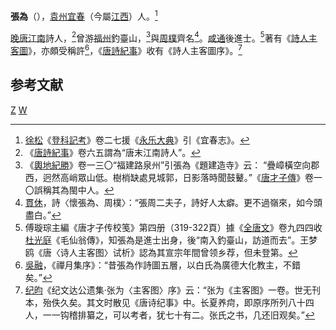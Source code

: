 '''張為'''（{{bd|?||?||}}），[[袁州|袁州]][[宜春|宜春]]（今屬[[江西|江西]]）人。<ref>[[徐松|徐松]]《[[登科記考|登科記考]]》卷二七援《[[永乐大典|永乐大典]]》引《宜春志》。</ref>

[[晚唐|晚唐]][[江南|江南]]詩人，<ref>《[[唐詩紀事|唐詩紀事]]》卷六五謂為“唐末江南詩人”。</ref>曾游[[福州|福州]]釣臺山，<ref>《[[輿地紀勝|輿地紀勝]]》卷一三〇“福建路泉州”引張為《題建造寺》云： “疊嶂橫空向郡西，迥然高峭眾山低。樹梢缺處見城郭，日影落時聞鼓鼙。”《[[唐才子傳|唐才子傳]]》卷一〇誤稱其為閩中人。</ref>與[[周樸|周樸]]齊名<ref>[[貫休|貫休]]，詩〈懷張為、周樸〉：“張周二夫子，詩好人太癖。更不過嶺來，如今頭盡白。”</ref>。[[咸通|咸通]]後進士。<ref>傅璇琮主編《唐才子传校笺》第四册（319-322頁）據《[[全唐文|全唐文]]》卷九四四收[[杜光庭|杜光庭]]《毛仙翁傳》，知張為是進士出身，後“南入釣臺山，訪道而去”。王梦鸥《唐〈诗人主客图〉试析》認為其宣宗年間曾领乡荐，但未登第。</ref>著有《[[詩人主客圖|詩人主客圖]]》，亦頗受稱許<ref>[[吳融|吳融]]，《禪月集序》：“昔張為作詩圖五層，以白氏為廣德大化教主，不錯矣。”</ref>，《[[唐詩紀事|唐詩紀事]]》收有《詩人主客圖序》。<ref>[[纪昀|纪昀]]《纪文达公遗集·张为〈主客图〉序》云：“张为《主客图》一卷。世无刊本，殆佚久矣。其文时散见《唐诗纪事》中。长夏养疴，即原序所列八十四人，一一钩稽排纂之，可以考者，犹七十有二。张氏之书，几还旧观矣。”</ref>

==参考文献==
{{reflist|2}}
[[Category:唐朝作家|Z]]
[[Category:張姓|W]]